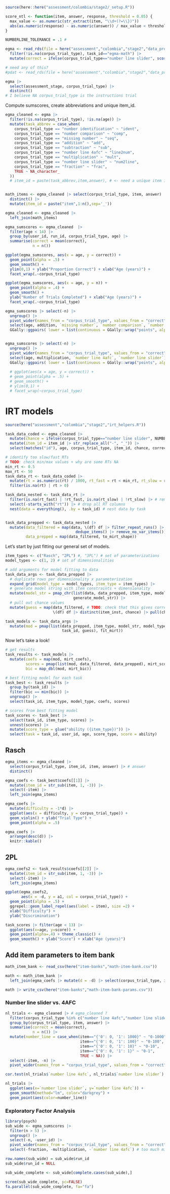 
```r
source(here::here("assessment/colombia/stage2/_setup.R"))

score_ntl <- function(item, answer, response, threshold = 0.05) {
  max_value <- as.numeric(str_extract(item, "\\d+(?=\\})"))
  abs(as.numeric(response) - as.numeric(answer)) / max_value < threshold
}

NUMBERLINE_TOLERANCE = .1 # 

egma <- read_rds(file = here("assessment","colombia","stage2","data_processed","trials_coded.rds")) |>
  filter(!is.na(corpus_trial_type), task_id=="egma-math") |>
  mutate(correct = ifelse(corpus_trial_type=="number line slider", score_ntl(item, answer, response, NUMBERLINE_TOLERANCE), correct))

# need any of this?
#pdat <- read_rds(file = here("assessment","colombia","stage2","data_processed","participants.rds"))

```


```r
egma |>
  select(assessment_stage, corpus_trial_type) |>
  distinct()
# I believe NA corpus_trial_type is the instructions trial
```


Compute sumscores, create abbreviations and unique item_id.

```r
egma_cleaned <- egma |>
  filter(!is.na(corpus_trial_type), !is.na(age)) |>
  mutate(task_abbrev = case_when(
    corpus_trial_type == "number identification" ~ "ident",
    corpus_trial_type == "number comparison" ~ "comp",
    corpus_trial_type == "missing number" ~ "seq",
    corpus_trial_type == "addition" ~ "add",
    corpus_trial_type == "subtraction" ~ "sub",
    corpus_trial_type == "number line 4afc" ~ "line2num",
    corpus_trial_type == "multiplication" ~ "mult",
    corpus_trial_type == "number line slider" ~ "num2line",
    corpus_trial_type == "fraction" ~ "frac",
    TRUE ~ NA_character_ 
  )) 
  # item_id = paste(task_abbrev,item,answer), # <- need a unique item id


math_items <- egma_cleaned |> select(corpus_trial_type, item, answer) |>
  distinct() |>
  mutate(item_id = paste("item",1:n(),sep='_'))

egma_cleaned <- egma_cleaned |>
  left_join(math_items)
```

```r
egma_sumscores <- egma_cleaned  |> 
  filter(age < 14) |>
  group_by(user_id, run_id, corpus_trial_type, age) |>
  summarise(correct = mean(correct),
            n = n()) 

ggplot(egma_sumscores, aes(x = age, y = correct)) + 
  geom_point(alpha = .5) + 
  geom_smooth() +
  ylim(0,1) + ylab("Proportion Correct") + xlab("Age (years)") +
  facet_wrap(.~corpus_trial_type)
```

```r
ggplot(egma_sumscores, aes(x = age, y = n)) + 
  geom_point(alpha = .4) + 
  geom_smooth() +
  ylab("Number of Trials Completed") + xlab("Age (years)") +
  facet_wrap(.~corpus_trial_type)
```


```r

egma_sumscores |> select(-n) |>
  ungroup() |>
  pivot_wider(names_from = "corpus_trial_type", values_from = "correct") |>
  select(age, addition, `missing number`, `number comparison`, `number identification`) |>
  GGally::ggpairs( lower = list(continuous = GGally::wrap("points", alpha = 0.3)))


egma_sumscores |> select(-n) |>
  ungroup() |>
  pivot_wider(names_from = "corpus_trial_type", values_from = "correct") |>
  select(age, multiplication, `number line 4afc`, `number line slider`) |>
  GGally::ggpairs( lower = list(continuous = GGally::wrap("points", alpha = 0.3)))
  
  # ggplot(aes(x = age, y = correct)) + 
  # geom_point(alpha = .5) + 
  # geom_smooth() +
  # ylim(0,1) + 
  # facet_wrap(~corpus_trial_type)
```




# IRT models

```r
source(here("assessment","colombia","stage2","irt_helpers.R"))

task_data_coded <- egma_cleaned |> 
  mutate(chance = ifelse(corpus_trial_type=="number line slider", NUMBERLINE_TOLERANCE*2, .25)) |>
  mutate(item_id = item_id |> str_replace_all("-", "_")) |>
  select(matches("id"), age, corpus_trial_type, item_id, chance, correct, rt, server_timestamp)

# identify too slow/fast RTs
# TODO: check min/max values + why are some RTs NA
min_rt <- 0.5
max_rt <- 50
task_data_rt <- task_data_coded |>
  mutate(rt = as.numeric(rt) / 1000, rt_fast = rt < min_rt, rt_slow = rt > max_rt) |>
  filter(is.na(rt) | rt > 0)

task_data_nested <- task_data_rt |>
  filter(is.na(rt_fast) | !rt_fast, is.na(rt_slow) | !rt_slow) |> # remove too slow/fast RTs
  select(-starts_with("rt")) |> # drop all RT columns
  nest(data = everything(), .by = task_id) # nest data by task


task_data_prepped <- task_data_nested |>
  mutate(data_filtered = map(data, \(df) df |> filter_repeat_runs() |>
                               dedupe_items() |> remove_no_var_items()),
         data_prepped = map(data_filtered, to_mirt_shape))
```

Let's start by just fitting our general set of models. 

```r
item_types <- c("Rasch", "2PL") #, "3PL") # set of parameterizations
model_types <- c(1, 2) # set of dimensionalities

# add arguments for model fitting to data
task_data_args <- task_data_prepped |>
  # duplicate rows per dimensionality x parameterization
  expand_grid(model_type = model_types, item_type = item_types) |>
  # generate model string with item constraints + dimensionality
  mutate(model_str = pmap_chr(list(data, data_prepped, item_type, model_type),
                              generate_model_str)) |>
  # pull out chance values
  mutate(guess = map(data_filtered, # TODO: check that this gives correct order
                     \(df) df |> distinct(item_inst, chance) |> pull(chance)))

task_models <- task_data_args |>
  mutate(mod = pmap(list(data_prepped, item_type, model_str, model_type,
                         task_id, guess), fit_mirt))
```
Now let's take a look!

```r
# get results
task_results <- task_models |>
  mutate(coefs = map(mod, mirt_coefs),
         scores = pmap(list(mod, data_filtered, data_prepped), mirt_scores),
         bic = map_dbl(mod, mirt_bic))

# best fitting model for each task
task_best <- task_results |>
  group_by(task_id) |>
  filter(bic == min(bic)) |>
  ungroup() |>
  select(task_id, item_type, model_type, coefs, scores)

# scores from best fitting model
task_scores <- task_best |>
  select(task_id, item_type, scores) |>
  unnest(scores) |>
  mutate(score_type = glue("ability ({item_type})")) |>
  select(task = task_id, user_id, age, score_type, score = ability)
```

## Rasch

```r
egma_items <- egma_cleaned |>
  select(corpus_trial_type, item_id, item, answer) |> # answer
  distinct()

egma_coefs <- task_best$coefs[[1]] |>
  mutate(item_id = str_sub(item, 1, -3)) |>
  select(-item) |>
  left_join(egma_items)

egma_coefs |> 
  mutate(difficulty = -1*d) |>
  ggplot(aes(x = difficulty, y = corpus_trial_type)) + 
  geom_violin() + ylab("Trial Type") +
  geom_point(alpha = .5)
```

```r
egma_coefs |>
  arrange(desc(d)) |>
  knitr::kable()
```


## 2PL 


```r
egma_coefs2 <- task_results$coefs[[2]] |>
  mutate(item_id = str_sub(item, 1, -3)) |>
  select(-item) |>
  left_join(egma_items)

ggplot(egma_coefs2, 
       aes(x = -d, y = a1, col = corpus_trial_type)) + 
  geom_point(alpha = .5) +
  ggrepel::geom_label_repel(aes(label = item), size =2) + 
  xlab("Difficulty") + 
  ylab("Discrimination")
```


```r
task_scores |> filter(age < 13) |>
  ggplot(aes(x=age, y=score)) +
  geom_point(alpha=.4) + theme_classic() +
  geom_smooth() + ylab("Score") + xlab("Age (years)")
```
## Add item parameters to item bank

```r
math_item_bank <- read_csv(here("item-banks","math-item-bank.csv"))

math <- math_item_bank |> 
  left_join(egma_coefs |> mutate(d = -d) |> select(corpus_trial_type, item, answer, d))

math |> write_csv(here("item-banks","math-item-bank-params.csv"))
```

### Number line slider vs. 4AFC

```r
nl_trials <- egma_cleaned |> # egma_cleaned ?
  filter(corpus_trial_type %in% c("number line 4afc","number line slider")) |> 
  group_by(corpus_trial_type, item, answer) |>
  summarise(correct = mean(correct), 
            n = n()) |>
  mutate(number_line = case_when(item=="{'0': 0, '1': 1000}" ~ "0-1000",
                                 item=="{'0': 0, '1': 100}" ~ "0-100",
                                 item=="{'0': 0, '1': 10}" ~ "0-10",
                                 item=="{'0': 0, '1': 1}" ~ "0-1",
                                 TRUE ~ NA)) |>
  select(-item, -n) |>
  pivot_wider(names_from = "corpus_trial_type", values_from = "correct")

cor.test(nl_trials$`number line 4afc`, nl_trials$`number line slider`)

nl_trials |> 
  ggplot(aes(x=`number line slider`, y=`number line 4afc`)) + 
  geom_smooth(method="lm", color="darkgrey") +
  geom_point(aes(color=number_line)) 
```


### Exploratory Factor Analysis

```r
library(psych)
sub_wide <- egma_sumscores |> 
  filter(n > 5) |> 
  ungroup() |>
  select(-n, -user_id) |>
  pivot_wider(names_from = "corpus_trial_type", values_from = "correct") |>
  select(-fraction, -multiplication, -`number line 4afc`) # too much missing data

row.names(sub_wide) = sub_wide$run_id
sub_wide$run_id = NULL

sub_wide_complete <- sub_wide[complete.cases(sub_wide),]

scree(sub_wide_complete, pc=FALSE)
fa.parallel(sub_wide_complete, fa="fa")
```

